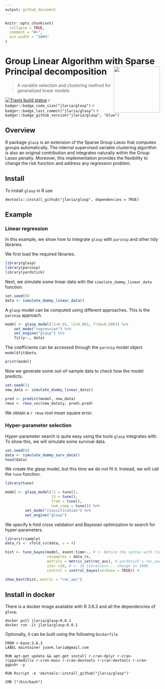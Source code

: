 ```yaml
--- 
output: github_document
---
```


<!-- README.md is generated from README.Rmd. Please edit that file -->

```r
knitr::opts_chunk$set(
  collapse = TRUE,
  comment = "#>",
  out.width = "100%"
)
```


# Group Linear Algorithm with Sparse Principal decomposition <img src="man/figures/glasp.png" align="right" width="150" />
> A variable selection and clustering method for generalized linear models

[![Travis build status](https://travis-ci.com/jlaria/glasp.svg?branch=master)](https://travis-ci.com/jlaria/glasp)
`r badger::badge_code_size("jlaria/glasp")`
`r badger::badge_last_commit("jlaria/glasp")`
`r badger::badge_github_version("jlaria/glasp", "blue")`

## Overview

R package `glasp` is an extension of the Sparse Group Lasso that computes groups automatically. The internal supervised variable clustering algorithm is also an original contribution and integrates naturally within the Group Lasso penalty. 
Moreover, this implementation provides the flexibility to change the risk function and address any regression problem.

## Install

To install `glasp` in R use

```
devtools::install_github("jlaria/glasp", dependencies = TRUE)
```

## Example

### Linear regression

In this example, we show how to integrate `glasp` with `parsnip` and other tidy libraries.

We first load the required libraries.

```r
library(glasp)
library(parsnip)
library(yardstick)
```

Next, we simulate some linear data with the `simulate_dummy_linear_data` function.

```r
set.seed(0)
data <- simulate_dummy_linear_data()
```

A `glasp` model can be computed using different approaches. This is the `parsnip` approach.

```r
model <- glasp_model(l1=0.01, l2=0.001, frob=0.0003) %>%
    set_mode("regression") %>%
    set_engine("glasp") %>%
    fit(y~., data)
```

The coefficients can be accessed through the `parsnip` model object `model$fit$beta`.

```r
print(model)
```

Now we generate some out-of-sample data to check how the model predicts.

```r
set.seed(1)
new_data <- simulate_dummy_linear_data()

pred <- predict(model, new_data)
rmse <- rmse_vec(new_data$y, pred$.pred)
```

We obtain a `r rmse` root mean square error.

### Hyper-parameter selection

Hyper-parameter search is quite easy using the tools `glasp` integrates with. To show this, we will simulate some survival data.

```r
set.seed(0)
data <- simulate_dummy_surv_data()
head(data)
```

We create the glasp model, but this time we do not fit it. Instead, we will call the `tune` function.

```r
library(tune)

model <- glasp_model(l1 = tune(), 
                     l2 = tune(),
                     frob = tune(), 
                     num_comp = tune()) %>%
         set_mode("classification") %>% 
         set_engine("glasp")
```

We specify k-fold cross validation and Bayesian optimization to search for hyper-parameters.

```r
library(rsample)
data_rs <- vfold_cv(data, v = 4)

hist <- tune_bayes(model, event~time+., # <- Notice the syntax with time in the right hand side 
                   resamples = data_rs,
                   metrics = metric_set(roc_auc), # yardstick's roc_auc
                   iter =10, # <- 10 iterations... change to 1000
                   control = control_bayes(verbose = TRUE)) # 

show_best(hist, metric = "roc_auc")
```


## Install in docker

There is a docker image available with R 3.6.3 and all the dependencies of `glasp`.

``` 
docker pull jlaria/glasp:0.0.1
docker run -it jlaria/glasp:0.0.1
```

Optionally, it can be built using the following `Dockerfile`

```
FROM r-base:3.6.3
LABEL maintainer juank.laria@gmail.com

RUN apt-get update && apt-get install r-cran-dplyr r-cran-rcpparmadillo r-cran-mass r-cran-devtools r-cran-devtools r-cran-ggpubr -y

RUN Rscript -e 'devtools::install_github("jlaria/glasp")'

CMD ["/bin/bash"]
```
